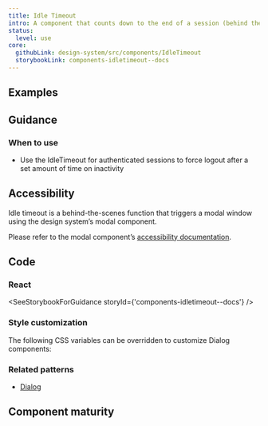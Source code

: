 ```yaml
---
title: Idle Timeout
intro: A component that counts down to the end of a session (behind the scenes) and shows a warning message after a set amount of time of inactivity.
status:
  level: use
core:
  githubLink: design-system/src/components/IdleTimeout
  storybookLink: components-idletimeout--docs
---
```


## Examples

<StorybookExample
  componentName="idleTimeout"
  storyId="components-idletimeout--default"
  minHeight={350}
/>

## Guidance

### When to use

- Use the IdleTimeout for authenticated sessions to force logout after a set amount of time on inactivity

## Accessibility

Idle timeout is a behind-the-scenes function that triggers a modal window using
the design system’s modal component.

Please refer to the modal component’s [accessibility documentation](https://design.cms.gov/components/modal-dialog/?theme=core#accessibility).

## Code

### React

<SeeStorybookForGuidance storyId={'components-idletimeout--docs'} />

### Style customization

The following CSS variables can be overridden to customize Dialog components:

<ComponentThemeOptions componentname="dialog" />

### Related patterns

- [Dialog](/components/modal-dialog/)

## Component maturity

<MaturityChecklist
  a11yStandards={true}
  color={true}
  forcedColors={true}
  screenReaders={true}
  keyboardNavigable={true}
  storybook={true}
  responsive={true}
  spanish={false}
  completeUiKit={false}
  responsiveUiKit={false}
  tokensInCode={true}
  tokensInSketch={true}
/>
